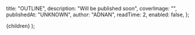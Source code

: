 
  title: "OUTLINE",
  description: "Will be published soon",
  coverImage: "",
  publishedAt: "UNKNOWN",
  author: "ADNAN",
  readTime: 2,
  enabled: false,
};

  <ArticleLayout meta={meta}>{children}</ArticleLayout>
);
